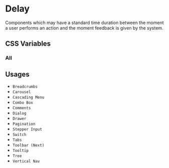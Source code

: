 
<Meta title="Documentation/Styles and Theming/Characteristics/Delay" />

# Delay

Components which may have a standard time duration between the moment a user performs an action
and the moment feedback is given by the system.

## CSS Variables

### All

<Canvas>
  <Story name="All">
    <DocGrid>
      <NumberBlock number="100" cssVariable="--uitk-delay-duration-instant" />
      <NumberBlock
        number="300"
        cssVariable="--uitk-delay-duration-perceptible"
      />
      <NumberBlock number="1000" cssVariable="--uitk-delay-duration-notable" />
      <NumberBlock number="1000" cssVariable="--uitk-delay-duration-cutoff" />
    </DocGrid>
  </Story>
</Canvas>

## Usages

- `Breadcrumbs`
- `Carousel`
- `Cascading Menu`
- `Combo Box`
- `Comments`
- `Dialog`
- `Drawer`
- `Pagination`
- `Stepper Input`
- `Switch`
- `Tabs`
- `Toolbar (Next)`
- `Tooltip`
- `Tree`
- `Vertical Nav`
